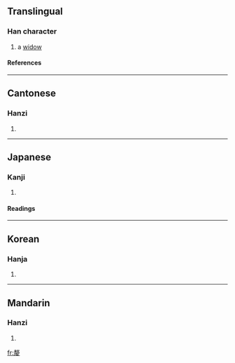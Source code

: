 ==Translingual==
===Han character===
{{Han char|rn=38|rad=女|as=11|sn=14|four=5824<sub>4</sub>|canj=十大一女 (JKMV)}}
# a [[widow]]
====References====
{{Han ref|kx=0269.360|dkj=06655|dj=0537.260|hdz=21075.020|uh=5AE0|ud=23264|bh=E175|bd=57717}}
----
==Cantonese==
===Hanzi===
{{yue-hanzi|jyut=|y=lei4}}
# {{defn|Cantonese}}
----
==Japanese==
===Kanji===
{{ja-kanji|grade=|rs=女11}}
# {{defn|Japanese}} 
====Readings====
{{ja-readings|on=[[り]] (ri)|kun=[[やもめ]] (yamome)}}
----
==Korean==
===Hanja===
{{ko-hanja|hangeul=리|rv=ri|mr=ri}}
# {{defn|Korean}}
----
==Mandarin==
===Hanzi===
{{cmn-hanzi|pin=[[lí]] ([[li2]])|wg=li<sup>2</sup>}}
# {{defn|Mandarin}}

[[fr:嫠]]